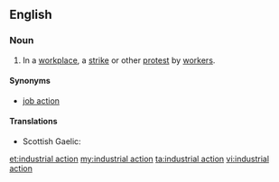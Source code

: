 ==English==
{{wikipedia}}

===Noun===
{{en-noun|sg=[[industrial]] [[action]]}}

# {{chiefly|British}} In a [[workplace]], a [[strike]] or other [[protest]] by [[worker]]s.

====Synonyms====
* [[job action]]

====Translations====
{{trans-top|strike}}
* Scottish Gaelic: {{t-|gd|stailc|f}}
{{trans-mid}}
{{trans-bottom}}

[[et:industrial action]]
[[my:industrial action]]
[[ta:industrial action]]
[[vi:industrial action]]
